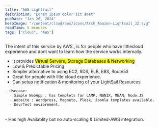 ```yaml
---
title: "AWS Lightsail"
description: "Lorem ipsum dolor sit amet"
pubDate: "Jan 26, 2024"
heroImage: "/content/cloud/aws/icons/Arch_Amazon-Lightsail_32.svg"
readTime: 5 minutes
tags: ["cloud", "AWS"]
---
```



<Section
	link="lightsail-intro"
	title="Amazon Lightsail"
	imageUrl="/content/cloud/aws/icons/Arch_Amazon-Lightsail_32.svg"
/>
The intent of this service by AWS , is for people who have littlecloud experience
and dont want to learn how the service works internally.

- It provides <mark>Virtual Servers, Storage Databases & Networking</mark>
- Low & Predictable Pricing
- Simpler alternative to using EC2, RDS, ELB, EBS, Route53
- Great for people with litle cloud experience.
- Can setup notification & monitoring of your LightSail Resources
  <br />

```markdown
- Usecase:
  - Simple WebApp : has templets for LAMP, NGNIX, MEAN, Node.JS
  - Website : Wordpress, Magneto, Plesk, Joomla templates available.
  - Dev/Test enviornment.
```

<br />- Has high Availablity but no auto-scaling & Limited-AWS integration.
